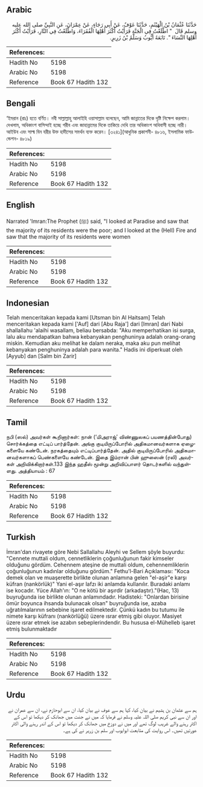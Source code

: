 ## Arabic


<div dir="rtl" lang="ar" style={{fontSize:'larger',backgroundColor:'#f8f9fa',padding:20}}>
حَدَّثَنَا عُثْمَانُ بْنُ الْهَيْثَمِ، حَدَّثَنَا عَوْفٌ، عَنْ أَبِي رَجَاءٍ، عَنْ عِمْرَانَ، عَنِ النَّبِيِّ صلى الله عليه وسلم قَالَ ‏ "‏ اطَّلَعْتُ فِي الْجَنَّةِ فَرَأَيْتُ أَكْثَرَ أَهْلِهَا الْفُقَرَاءَ، وَاطَّلَعْتُ فِي النَّارِ، فَرَأَيْتُ أَكْثَرَ أَهْلِهَا النِّسَاءَ ‏"‏‏.‏ تَابَعَهُ أَيُّوبُ وَسَلْمُ بْنُ زَرِيرٍ‏.‏
</div>
<div style={{backgroundColor:'#f8f9fa',padding:20, marginBottom: 10}}><table> <thead> <tr> <th>References:</th> <th></th> </tr> </thead> <tbody><tr><td>Hadith No</td><td>5198</td></tr><tr><td>Arabic No</td><td>5198</td></tr><tr><td>Reference</td><td>Book 67 Hadith 132</td></tr></tbody></table></div>

## Bengali


<div dir="ltr" lang="bn" style={{fontSize:'larger',backgroundColor:'#f8f9fa',padding:20}}>
‘ইমরান (রাঃ) হতে বর্ণিত। নবী সাল্লাল্লাহু আলাইহি ওয়াসাল্লাম বলেছেন, আমি জান্নাতের দিকে দৃষ্টি নিক্ষেপ করলাম। দেখলাম, অধিকাংশ বাসিন্দাই হচ্ছে গরীব এবং জাহান্নামের দিকে তাকিয়ে দেখি তার অধিকাংশ অধিবাসী হচ্ছে নারী। আইউব এবং সাল্ম বিন যরীর উক্ত হাদীসের সমর্থন ব্যক্ত করেন। [৩২৪১](আধুনিক প্রকাশনী- ৪৮১৬, ইসলামিক ফাউন্ডেশন- ৪৮১৯)
</div>
<div style={{backgroundColor:'#f8f9fa',padding:20, marginBottom: 10}}><table> <thead> <tr> <th>References:</th> <th></th> </tr> </thead> <tbody><tr><td>Hadith No</td><td>5198</td></tr><tr><td>Arabic No</td><td>5198</td></tr><tr><td>Reference</td><td>Book 67 Hadith 132</td></tr></tbody></table></div>

## English


<div dir="ltr" lang="en" style={{fontSize:'larger',backgroundColor:'#f8f9fa',padding:20}}>
Narrated 'Imran:The Prophet (ﷺ) said, "I looked at Paradise and saw that the majority of its residents were the poor; and I looked at the (Hell) Fire and saw that the majority of its residents were women
</div>
<div style={{backgroundColor:'#f8f9fa',padding:20, marginBottom: 10}}><table> <thead> <tr> <th>References:</th> <th></th> </tr> </thead> <tbody><tr><td>Hadith No</td><td>5198</td></tr><tr><td>Arabic No</td><td>5198</td></tr><tr><td>Reference</td><td>Book 67 Hadith 132</td></tr></tbody></table></div>

## Indonesian


<div dir="ltr" lang="id" style={{fontSize:'larger',backgroundColor:'#f8f9fa',padding:20}}>
Telah menceritakan kepada kami [Utsman bin Al Haitsam] Telah menceritakan kepada kami ['Auf] dari [Abu Raja'] dari [Imran] dari Nabi shallallahu 'alaihi wasallam, beliau bersabda: "Aku memperhatikan isi surga, lalu aku mendapatkan bahwa kebanyakan penghuninya adalah orang-orang miskin. Kemudian aku melihat ke dalam neraka, maka aku pun melihat kebanyakan penghuninya adalah para wanita." Hadis ini diperkuat oleh [Ayyub] dan [Salm bin Zarir]
</div>
<div style={{backgroundColor:'#f8f9fa',padding:20, marginBottom: 10}}><table> <thead> <tr> <th>References:</th> <th></th> </tr> </thead> <tbody><tr><td>Hadith No</td><td>5198</td></tr><tr><td>Arabic No</td><td>5198</td></tr><tr><td>Reference</td><td>Book 67 Hadith 132</td></tr></tbody></table></div>

## Tamil


<div dir="ltr" lang="ta" style={{fontSize:'larger',backgroundColor:'#f8f9fa',padding:20}}>
நபி (ஸல்) அவர்கள் கூறினார்கள்: நான் (‘மிஅராஜ்’ விண்ணுலகப் பயணத்தின்போது) சொர்க்கத்தை எட்டிப் பார்த்தேன். அங்கு குடியிருப்போரில் அதிகமானவர்களாக ஏழைகளையே கண்டேன். நரகத்தையும் எட்டிப்பார்த்தேன். அதில் குடியிருப்போரில் அதிகமானவர்களாகப் பெண்களையே கண்டேன். இதை இம்ரான் பின் ஹுஸைன் (ரலி) அவர்கள் அறிவிக்கிறார்கள்.133 இந்த ஹதீஸ் மூன்று அறிவிப்பாளர் தொடர்களில் வந்துள்ளது. அத்தியாயம் : 67
</div>
<div style={{backgroundColor:'#f8f9fa',padding:20, marginBottom: 10}}><table> <thead> <tr> <th>References:</th> <th></th> </tr> </thead> <tbody><tr><td>Hadith No</td><td>5198</td></tr><tr><td>Arabic No</td><td>5198</td></tr><tr><td>Reference</td><td>Book 67 Hadith 132</td></tr></tbody></table></div>

## Turkish


<div dir="ltr" lang="tr" style={{fontSize:'larger',backgroundColor:'#f8f9fa',padding:20}}>
İmran'dan rivayete göre Nebi Sallallahu Aleyhi ve Sellem şöyle buyurdu: "Cennete muttali oldum, cennetliklerin çoğunluğunun fakir kimseler olduğunu gördüm. Cehennem ateşine de muttali oldum, cehennemliklerin çoğunluğunun kadınlar olduğunu gördüm." Fethu'l-Bari Açıklaması: "Koca demek olan ve muaşerette birlikte olunan anlamına gelen "el-aşir"e karşı küfran (nankörlük)" Yani el-aşır lafzı iki anlamda kullanılır. Buradaki anlamı ise kocadır. Yüce Allah'ın: "O ne kötü bir aşırdir (arkadaştır)."(Hac, 13) buyruğunda ise birlikte olunan anlamındadır. Hadisteki: "Onlardan birisine ömür boyunca ihsanda bulunacak olsan" buyruğunda ise, azaba uğratılmalarının sebebine işaret edilmektedir. Çünkü kadın bu tutumu ile nimete karşı küfranı (nankörlüğü) üzere ısrar etmiş gibi oluyor. Masiyet üzere ısrar etmek ise azabın sebeplerindendir. Bu hususa el-Mühelleb işaret etmiş bulunmaktadır
</div>
<div style={{backgroundColor:'#f8f9fa',padding:20, marginBottom: 10}}><table> <thead> <tr> <th>References:</th> <th></th> </tr> </thead> <tbody><tr><td>Hadith No</td><td>5198</td></tr><tr><td>Arabic No</td><td>5198</td></tr><tr><td>Reference</td><td>Book 67 Hadith 132</td></tr></tbody></table></div>

## Urdu


<div dir="rtl" lang="ur" style={{fontSize:'larger',backgroundColor:'#f8f9fa',padding:20}}>
ہم سے عثمان بن ہشیم نے بیان کیا، کہا ہم سے عوف نے بیان کیا، ان سے ابوحازم نے، ان سے عمران نے اور ان سے نبی کریم صلی اللہ علیہ وسلم نے فرمایا کہ میں نے جنت میں جھانک کر دیکھا تو اس کے اکثر رہنے والے غریب لوگ تھے اور میں نے دوزخ میں جھانک کر دیکھا تو اس کے اندر رہنے والی اکثر عورتیں تھیں۔ اس روایت کی متابعت ابوایوب اور سلم بن زریر نے کی ہے۔
</div>
<div style={{backgroundColor:'#f8f9fa',padding:20, marginBottom: 10}}><table> <thead> <tr> <th>References:</th> <th></th> </tr> </thead> <tbody><tr><td>Hadith No</td><td>5198</td></tr><tr><td>Arabic No</td><td>5198</td></tr><tr><td>Reference</td><td>Book 67 Hadith 132</td></tr></tbody></table></div>